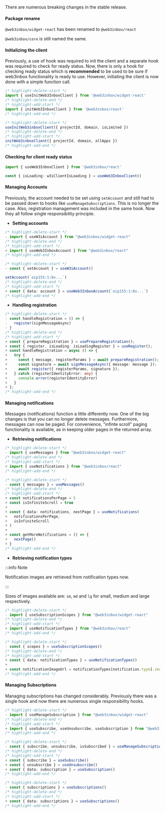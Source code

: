 There are numerous breaking changes in the stable release.

#### Package rename

`@web3inbox/widget-react` has been renamed to `@web3inbox/react`

`@web3inbox/core` is still named the same.

#### Initializing the client

Previously, a use of hook was required to init the client and a separate hook was required to check for ready status.
Now, there is only a hook for checking ready status which is **recommended** to be used to be sure if web3inbox functionality is ready to use.
However, initiating the client is now done with a simple function call.

```typescript
/* highlight-delete-start */
import { useInitWeb3InboxClient } from '@web3inbox/widget-react'
/* highlight-delete-end */
/* highlight-add-start */
import { initWeb3InboxClient } from '@web3inbox/react'
/* highlight-add-end */

/* highlight-delete-start */
useInitWeb3inboxClient({ projectId, domain, isLimited })
/* highlight-delete-end */
/* highlight-add-start */
initWeb3inboxClient({ projectId, domain, allApps })
/* highlight-add-end */
```

#### Checking for client ready status

```typescript
import { useWeb3InboxClient } from '@web3inbox/react'

const { isLoading: w3iClientIsLoading } = useWeb3InboxClient()
```

#### Managing Accounts

Previously, the account needed to be set using `setAccount` and still had to be passed down to hooks like `useManageSubscriptions`. This is no longer
the case. Also, registration management was included in the same hook. Now they all follow single responsibility principle.

- **Setting accounts**

```typescript
/* highlight-delete-start */
- import { useW3iAccount } from "@web3inbox/widget-react"
/* highlight-delete-end */
/* highlight-add-start */
+ import { useWeb3InboxAccount } from "@web3inbox/react"
/* highlight-add-end */

/* highlight-delete-start */
- const { setAccount } = useW3iAccount()

setAccount(`eip155:1:0x...`)
/* highlight-delete-end */
/* highlight-add-start */
+ const { data: account } = useWeb3InboxAccount(`eip155:1:0x...`)
/* highlight-add-end */
```

- **Handling registration**

```typescript
/* highlight-delete-start */
- const handleRegistration = () => {
-   register(signMessageAsync)
- }
/* highlight-delete-end */
/* highlight-add-start */
+ const { prepareRegistration } = usePrepareRegistration();
+ const { register, isLoading: isLoadingRegister } = useRegister();
+ const handleRegistration = async () => {
+   try {
+     const { message, registerParams } = await prepareRegistration();
+     const signature = await signMessageAsync({ message: message });
+     await register({ registerParams, signature });
+   } catch (registerIdentityError: any) {
+     console.error(registerIdentityError)
+   }
+ };
/* highlight-add-end */
```

#### Managing notifications

Messages (notifications) function a little differently now. One of the big changes is that you can no longer delete messages.
Furthermore, messages can now be paged. For convenience, "infinte scroll" paging functionality is available, as in keeping older pages in the
returned array.

- **Retrieving notifications**

```typescript
/* highlight-delete-start */
- import { useMessages } from "@web3inbox/widget-react"
/* highlight-delete-end */
/* highlight-add-start */
+ import { useNotifications } from "@web3inbox/react"
/* highlight-add-end */

/* highlight-delete-start */
- const { messages } = useMessages()
/* highlight-delete-end */
/* highlight-add-start */
+ const notificationsPerPage = 5
+ const isInfiniteScroll = true
+
+ const { data: notifications, nextPage } = useNotifications(
+   notificationsPerPage,
+   isInfiniteScroll
+ )
+
+ const getMoreNotifications = () => {
+   nextPage()
+ }
/* highlight-add-end */
```

- **Retrieving notification types**

:::info Note

Notification images are retrieved from notification types now.

:::

Sizes of images available are: `sm`, `md` and `lg` for small, medium and large respectively.

```typescript
/* highlight-delete-start */
- import { useSubscriptionScopes } from "@web3inbox/widget-react"
/* highlight-delete-end */
/* highlight-add-start */
+ import { useNotificationTypes } from "@web3inbox/react"
/* highlight-add-end */

/* highlight-delete-start */
- const { scopes } = useSubscriptionScopes()
/* highlight-delete-end */
/* highlight-add-start */
+ const { data: notificationTypes } = useNotificationTypes()
+
+ const notificationImageUrl = notificationTypes[notification.type].imageUrls.md;
/* highlight-add-end */
```

#### Managing Subscriptions

Managing subscriptions has changed considerably. Previously there was a single hook and now there are numerous single responsibility hooks.

```typescript
/* highlight-delete-start */
- import { useManageSubscription } from "@web3inbox/widget-react"
/* highlight-delete-end */
/* highlight-add-start */
+ import { useSubscribe, useUnsubscribe, useSubscription } from "@web3inbox/react"
/* highlight-add-end */

/* highlight-delete-start */
- const { subscribe, unsubscribe, isSubscribed } = useManageSubscription()
/* highlight-delete-end */
/* highlight-add-start */
+ const { subscribe } = useSubscribe()
+ const { unsubscribe } = useUnsubscribe()
+ const { data: subscription } = useSubscription()
/* highlight-add-end */

/* highlight-delete-start */
- const { subscriptions } = useSubscriptions()
/* highlight-delete-end */
/* highlight-add-start */
+ const { data: subscriptions } = useSubscriptions()
/* highlight-add-end */
```
